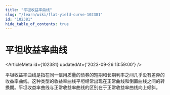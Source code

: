 ```yaml
---
title: "平坦收益率曲线"
slug: "/learn/wiki/flat-yield-curve-102381"
id: "102381"
hide_table_of_contents: true
---
```



# 平坦收益率曲线

<ArticleMeta id={102381} updatedAt={'2023-09-26 13:59:00'} />
<div className='border-solid border-b border-t-0 my-4 border-[var(--ifm-color-gray-300)]' />

平坦收益率曲线是指在同一信用质量的债券的短期和长期利率之间几乎没有差异的收益率曲线。这种类型的收益率曲线平坦经常出现在正常曲线和倒置曲线之间的转换期。平坦收益率曲线与正常收益率曲线的区别在于正常收益率曲线向上倾斜。
